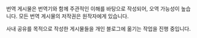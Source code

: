 번역 게시물은 번역기와 함께 주관적인 이해를 바탕으로 작성되어, 오역 가능성이 높습니다.
모든 번역 게시물의 저작권은 원작자에게 있습니다.

사내 공유를 목적으로 작성한 게시물들을 개인 블로그에 옮기는 작업을 진행 중입니다.

